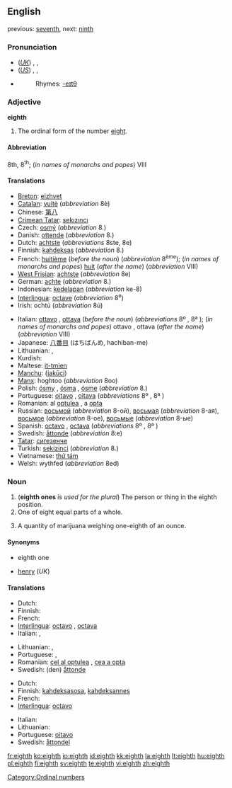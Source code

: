 ==English==
previous: [[seventh]], next: [[ninth]]

===Pronunciation===
* (''[[Received Pronunciation|UK]]'') {{enPR|ātth}}, {{IPA|/eɪtθ/}}, {{SAMPA|/eItT/}}
* (''[[General American|US]]'') {{enPR|ātth}}, {{IPA|/eɪtθ/, /eɪθ/}},  {{SAMPA|/eItT/, /eIT/}}
* {{audio|en-us-eighth.ogg|Audio (US)}}
*: Rhymes: [[Rhymes:English:-eɪtθ|-eɪtθ]]

===Adjective===
'''eighth'''

# The ordinal form of the number [[eight]].

====Abbreviation====
8th, 8<sup>th</sup>; (''in names of monarchs and popes'') VIII

====Translations====
{{top}}
* [[Breton]]: [[eizhvet]]
* [[Catalan]]: [[vuitè]] (''abbreviation'' 8è)
* Chinese: [[第八]]
* [[Crimean Tatar]]: [[sekızıncı]]
* Czech: [[osmý]] (''abbreviation'' 8.)
* Danish: [[ottende]] (''abbreviation'' 8.)
* Dutch: [[achtste]] (''abbreviations'' 8ste, 8e)
* Finnish: [[kahdeksas]] (''abbreviation'' 8.)
* French: [[huitième]] (''before the noun'') (''abbreviation'' 8<sup>ème</sup>); (''in names of monarchs and popes'') [[huit]] (''after the name'') (''abbreviation'' VIII)
* [[West Frisian]]: [[achtste]] (''abbreviation'' 8e)
* German: [[achte]] (''abbreviation'' 8.)
* Indonesian: [[kedelapan]] (''abbreviation'' ke-8)
* [[Interlingua]]: [[octave]] (''abbreviation'' 8<sup>e</sup>)
* Irish: ochtú (''abbreviation'' 8ú)
{{mid}}
* Italian: [[ottavo]] {{m}}, [[ottava]] {{f}} (''before the noun'') (''abbreviations'' 8º {{m}}, 8ª {{f}}); (''in names of monarchs and popes'') ottavo {{m}}, ottava {{f}} (''after the name'') (''abbreviation'' VIII)
* Japanese: [[八番目]] (はちばんめ, hachiban-me)
* Lithuanian: {{t+|lt|aštuntas|m|xs=Lithuanian}}, {{t+|lt|aštunta|f|xs=Lithuanian}}
* Kurdish: {{KUchar|[[هه‌شته‌م]]}}
* Maltese: [[it-tmien]]
* [[Manchu]]: ([[jakūci]])
* [[Manx]]: hoghtoo (''abbreviation'' 8oo)
* Polish: [[ósmy]] {{m}}, [[ósma]] {{f}}, [[ósme]] {{n}} (''abbreviation'' 8.)
* Portuguese: [[oitavo]] {{m}}, [[oitava]] {{f}} (''abbreviations'' 8º {{m}}, 8ª {{f}})
* Romanian: al [[optulea]] {{m}}, a [[opta]] {{f}}
* Russian: [[восьмой]] {{m}} (''abbreviation'' 8-ой), [[восьмая]] {{f}} (''abbreviation'' 8-ая), [[восьмое]] {{n}} (''abbreviation'' 8-ое), [[восьмые]] {{p}} (''abbreviation'' 8-ые)
* Spanish: [[octavo]] {{m}}, [[octava]] {{f}} (''abbreviations'' 8º {{m}}, 8ª {{f}})
* Swedish: [[åttonde]] (''abbreviation'' 8:e)
* [[Tatar]]: [[сигезенче]]
* Turkish: [[sekizinci]] (''abbreviation'' 8.)
* Vietnamese: [[thứ tám]]
* Welsh: wythfed (''abbreviation'' 8ed)
{{bottom}}

===Noun===
{{en-noun}}

# ('''eighth ones''' ''is used for the plural'') The person or thing in the eighth position.
# One of eight equal parts of a whole.
# {{slang}} A quantity of marijuana weighing one-eighth of an ounce.

====Synonyms====
* {{i-c|person or thing in the eighth position}} eighth one
* {{i-c|one-eighth of an ounce of marijuana}} [[henry]] (''UK'')

====Translations====
{{trans-top|person or thing in the eighth position}}
* Dutch: {{t+|nl|achtste|m|f}}
* Finnish: {{t+|fi|kahdeksas}}
* French: {{t+|fr|huitième|m|f}}
* [[Interlingua]]: [[octavo]] {{m}}, [[octava]] {{f}}
* Italian: {{t+|it|ottavo|m}}, {{t+|it|ottava|f}}
{{trans-mid}}
* Lithuanian: {{t+|lt|aštuntas|m|xs=Lithuanian}}, {{t+|lt|aštunta|f|xs=Lithuanian}}
* Portuguese: {{t+|pt|oitavo|m}}, {{t+|pt|oitava|f}}
* Romanian: [[cel al optulea]] {{m}}, [[cea a opta]] {{f}}
* Swedish: (den) [[åttonde]] {{c}}
{{trans-bottom}}

{{trans-top|one of eight equal parts of a whole}}
* Dutch: {{t+|nl|achtste|n}}
* Finnish: [[kahdeksasosa]], [[kahdeksannes]]
* French: {{t+|fr|huitième|m}}
* [[Interlingua]]: [[octavo]]
{{trans-mid}}
* Italian: {{t+|it|ottavo|m}}
* Lithuanian: {{t+|lt|aštuntadalis|m|xs=Lithuanian}}
* Portuguese: [[oitavo]] {{m}}
* Swedish: [[åttondel]] {{c}}
{{trans-bottom}}

{{trans-top|slang: a quantity of marijuana weighing one-eighth of an ounce}}
{{trans-mid}}
{{trans-bottom}}

[[Category:Ordinal numbers]]

[[fr:eighth]]
[[ko:eighth]]
[[io:eighth]]
[[id:eighth]]
[[kk:eighth]]
[[la:eighth]]
[[lt:eighth]]
[[hu:eighth]]
[[pl:eighth]]
[[fi:eighth]]
[[sv:eighth]]
[[te:eighth]]
[[vi:eighth]]
[[zh:eighth]]
